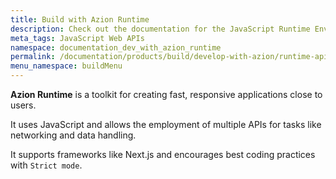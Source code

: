 ```yaml
---
title: Build with Azion Runtime 
description: Check out the documentation for the JavaScript Runtime Environment on Azion Edge Platform.
meta_tags: JavaScript Web APIs
namespace: documentation_dev_with_azion_runtime
permalink: /documentation/products/build/develop-with-azion/runtime-apis/
menu_namespace: buildMenu
---
```



<LinkButton link="/en/documentation/runtime/overview/" label="go to azion runtime reference" outlined />

**Azion Runtime** is a toolkit for creating fast, responsive applications close to users. 

It uses JavaScript and allows the employment of multiple APIs for tasks like networking and data handling. 

It supports frameworks like Next.js and encourages best coding practices with `Strict mode`. 




